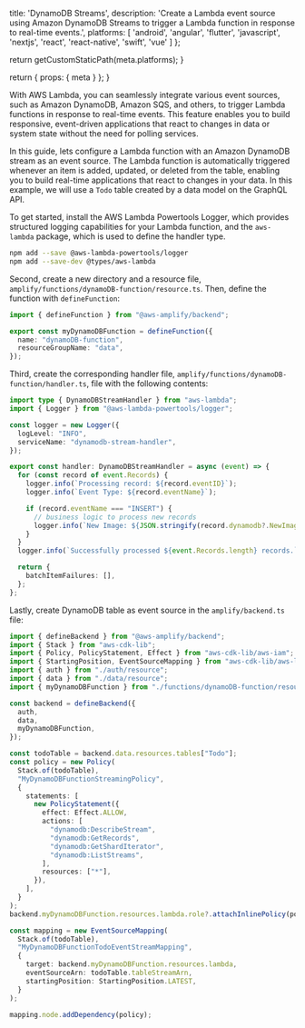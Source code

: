 
  title: 'DynamoDB Streams',
  description:
    'Create a Lambda event source using Amazon DynamoDB Streams to trigger a Lambda function in response to real-time events.',
  platforms: [
    'android',
    'angular',
    'flutter',
    'javascript',
    'nextjs',
    'react',
    'react-native',
    'swift',
    'vue'
  ]
};

  return getCustomStaticPath(meta.platforms);
}

  return {
    props: {
      meta
    }
  };
}

With AWS Lambda, you can seamlessly integrate various event sources, such as Amazon DynamoDB, Amazon SQS, and others, to trigger Lambda functions in response to real-time events. This feature enables you to build responsive, event-driven applications that react to changes in data or system state without the need for polling services.

In this guide, lets configure a Lambda function with an Amazon DynamoDB stream as an event source. The Lambda function is automatically triggered whenever an item is added, updated, or deleted from the table, enabling you to build real-time applications that react to changes in your data. In this example, we will use a `Todo` table created by a data model on the GraphQL API.

To get started, install the AWS Lambda Powertools Logger, which provides structured logging capabilities for your Lambda function, and the `aws-lambda` package, which is used to define the handler type.

```bash title="Terminal" showLineNumbers={false}
npm add --save @aws-lambda-powertools/logger
npm add --save-dev @types/aws-lambda
```

Second, create a new directory and a resource file, `amplify/functions/dynamoDB-function/resource.ts`. Then, define the function with `defineFunction`:

```ts title="amplify/functions/dynamoDB-function/resource.ts"
import { defineFunction } from "@aws-amplify/backend";

export const myDynamoDBFunction = defineFunction({
  name: "dynamoDB-function",
  resourceGroupName: "data",
});
```

Third, create the corresponding handler file, `amplify/functions/dynamoDB-function/handler.ts`, file with the following contents:

```ts title="amplify/functions/dynamoDB-function/handler.ts"
import type { DynamoDBStreamHandler } from "aws-lambda";
import { Logger } from "@aws-lambda-powertools/logger";

const logger = new Logger({
  logLevel: "INFO",
  serviceName: "dynamodb-stream-handler",
});

export const handler: DynamoDBStreamHandler = async (event) => {
  for (const record of event.Records) {
    logger.info(`Processing record: ${record.eventID}`);
    logger.info(`Event Type: ${record.eventName}`);

    if (record.eventName === "INSERT") {
      // business logic to process new records
      logger.info(`New Image: ${JSON.stringify(record.dynamodb?.NewImage)}`);
    }
  }
  logger.info(`Successfully processed ${event.Records.length} records.`);

  return {
    batchItemFailures: [],
  };
};
```

Lastly, create DynamoDB table as event source in the `amplify/backend.ts` file:

```ts title="amplify/backend.ts"
import { defineBackend } from "@aws-amplify/backend";
import { Stack } from "aws-cdk-lib";
import { Policy, PolicyStatement, Effect } from "aws-cdk-lib/aws-iam";
import { StartingPosition, EventSourceMapping } from "aws-cdk-lib/aws-lambda";
import { auth } from "./auth/resource";
import { data } from "./data/resource";
import { myDynamoDBFunction } from "./functions/dynamoDB-function/resource";

const backend = defineBackend({
  auth,
  data,
  myDynamoDBFunction,
});

const todoTable = backend.data.resources.tables["Todo"];
const policy = new Policy(
  Stack.of(todoTable),
  "MyDynamoDBFunctionStreamingPolicy",
  {
    statements: [
      new PolicyStatement({
        effect: Effect.ALLOW,
        actions: [
          "dynamodb:DescribeStream",
          "dynamodb:GetRecords",
          "dynamodb:GetShardIterator",
          "dynamodb:ListStreams",
        ],
        resources: ["*"],
      }),
    ],
  }
);
backend.myDynamoDBFunction.resources.lambda.role?.attachInlinePolicy(policy);

const mapping = new EventSourceMapping(
  Stack.of(todoTable),
  "MyDynamoDBFunctionTodoEventStreamMapping",
  {
    target: backend.myDynamoDBFunction.resources.lambda,
    eventSourceArn: todoTable.tableStreamArn,
    startingPosition: StartingPosition.LATEST,
  }
);

mapping.node.addDependency(policy);
```
